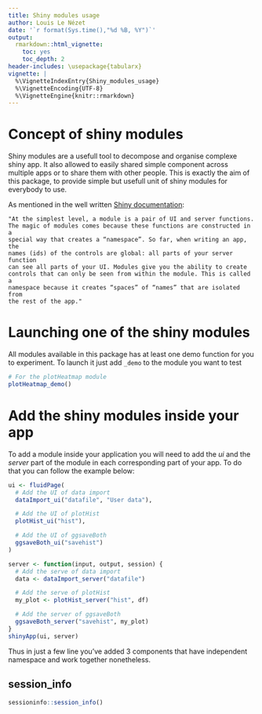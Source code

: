 ```yaml
---
title: Shiny modules usage
author: Louis Le Nézet
date: '`r format(Sys.time(),"%d %B, %Y")`'
output:
  rmarkdown::html_vignette:
    toc: yes
    toc_depth: 2
header-includes: \usepackage{tabularx}
vignette: |
  %\VignetteIndexEntry{Shiny_modules_usage}
  %\VignetteEncoding{UTF-8}
  %\VignetteEngine{knitr::rmarkdown}
---
```


    
Concept of shiny modules
==========================

Shiny modules are a usefull tool to decompose and organise complexe shiny app.
It also allowed to easily shared simple component across multiple apps or to 
share them with other people.
This is exactly the aim of this package, to provide simple but usefull unit of 
shiny modules for everybody to use.

As mentioned in the well written
[Shiny documentation](https://mastering-shiny.org/scaling-modules.html):

    "At the simplest level, a module is a pair of UI and server functions.
    The magic of modules comes because these functions are constructed in a
    special way that creates a “namespace”. So far, when writing an app, the
    names (ids) of the controls are global: all parts of your server function
    can see all parts of your UI. Modules give you the ability to create
    controls that can only be seen from within the module. This is called a
    namespace because it creates “spaces” of “names” that are isolated from
    the rest of the app."

Launching one of the shiny modules
==================================

All modules available in this package has at least one demo function for you to
experiment.
To launch it just add `_demo` to the module you want to test

```r
# For the plotHeatmap module
plotHeatmap_demo()
```

Add the shiny modules inside your app
=====================================

To add a module inside your application you will need to add the *ui* and the
*server* part of the module in each corresponding part of your app.
To do that you can follow the example below:

```r
ui <- fluidPage(
  # Add the UI of data import
  dataImport_ui("datafile", "User data"),

  # Add the UI of plotHist
  plotHist_ui("hist"),

  # Add the UI of ggsaveBoth
  ggsaveBoth_ui("savehist")
)

server <- function(input, output, session) {
  # Add the serve of data import
  data <- dataImport_server("datafile")

  # Add the serve of plotHist
  my_plot <- plotHist_server("hist", df)

  # Add the server of ggsaveBoth
  ggsaveBoth_server("savehist", my_plot)
}
shinyApp(ui, server)
```

Thus in just a few line you've added 3 components that have independent
namespace and work together nonetheless.

## session_info
```r
sessioninfo::session_info()
```
